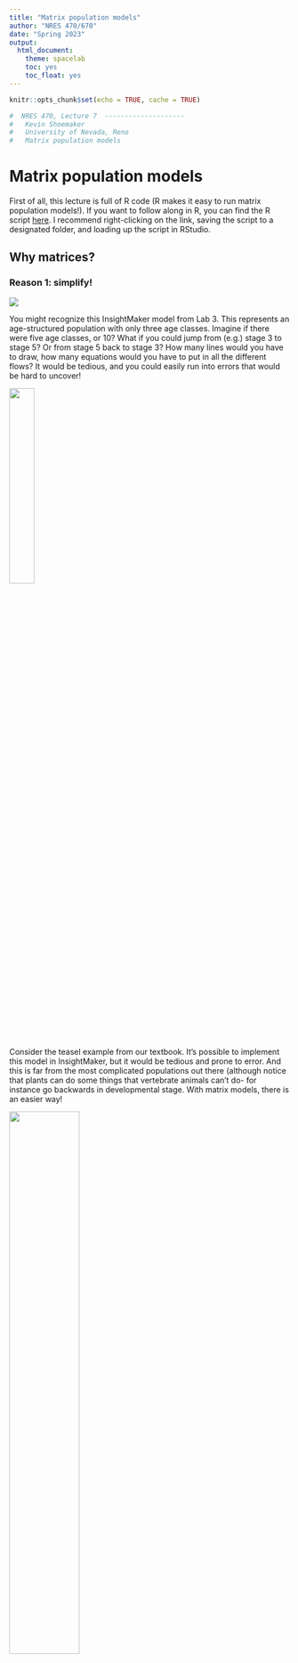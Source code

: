 ```yaml
---
title: "Matrix population models"
author: "NRES 470/670"
date: "Spring 2023"
output: 
  html_document: 
    theme: spacelab
    toc: yes
    toc_float: yes
---
```


```r
knitr::opts_chunk$set(echo = TRUE, cache = TRUE)
```


```r

#  NRES 470, Lecture 7  --------------------          
#   Kevin Shoemaker                                   
#   University of Nevada, Reno                        
#   Matrix population models                   

```


# Matrix population models

First of all, this lecture is full of R code (R makes it easy to run matrix population models!). If you want to follow along in R, you can find the R script [here](LECTURE7.R). I recommend right-clicking on the link, saving the script to a designated folder, and loading up the script in RStudio.     

## Why matrices? 

### Reason 1: simplify!

![](IM7.jpg)

You might recognize this InsightMaker model from Lab 3. This represents an age-structured population with only three age classes. Imagine if there were five age classes, or 10? What if you could jump from (e.g.) stage 3 to stage 5? Or from stage 5 back to stage 3? How many lines would you have to draw, how many equations would you have to put in all the different flows? It would be tedious, and you could easily run into errors that would be hard to uncover! 

![](teasel1.jpg){width=30%}

Consider the teasel example from our textbook. It's possible to implement this model in InsightMaker, but it would be tedious and prone to error. And this is far from the most complicated populations out there (although notice that plants can do some things that vertebrate animals can't do- for instance go backwards in developmental stage. With matrix models, there is an easier way!

![](gotelli3_6.jpg){width=50%}

The population vital rates for pretty much any age-structured or stage-structured population can be represented as a **transition matrix** (or, projection matrix), which summarizes all the information about survival, birth rates, and transitions between stages! (and the fact that a life history like teasel can be represented by a transition matrix illustrates the generality of this concept!)

For example, the teasel vital rates can be summarized in [this matrix](teaselmatrix1.csv):

```r

# Teasel example -------------------------------
# Teasel example from Gotelli: summarizing a complex life history!

teasel <- read.csv("teaselmatrix1.csv", header=T)      # read in the teasel transition matrix from Gotelli
teasel <- teasel[,-1]                                  # remove the row names
teasel_matrix <- as.matrix(teasel)                     # convert to a matrix (from a data frame)
colnames(teasel_matrix) <- names(teasel)               # assign row and column names
rownames(teasel_matrix) <- names(teasel)
teasel_matrix                                          # print the matrix

```

#### Stage-structure vs age-structure

In the previous lecture, we talked about 'age-structured populations'. What we meant by that is that the population vital rates (e.g., $b$ and $d$) varied by age. 

Sometimes, it's convenient to classify individuals within a certain age range as belonging to a particular life-history stage. For example, we might classify the life history of a grizzly bear like this:

Age 0-1: newborn     
Age 1-2: yearling     
Age 2-5: subadult     
Age 6+: adult     

This can simplify our models considerably. For example, consider a species like a sea turtle, with up to 75 or 100 years of life. You could build a model in which you have 100 [Stocks], one for each year of life. 

--OR--

You could have 5 [Stocks] representing age ranges in which sea turtles tend to have consistent(ish) vital rates. For example, we might divide the sea turtle life history into the following stages:

Age 0-1: hatchling      
Age 1-5: young juvenile     
Age 5-10: older juvenile      
Age 10-17: subadult      
Age 18+: adult      

By using stages, we have simplified our model from having 100 stocks (with even more associated flows/transitions) to a model with only 5 stocks- and we are still accurately representing how vital rates change with age (i.e., the model is still *biologically realistic*). 

Matrix population models can represent age-structured and stage-structured models with equal simplicity and elegance. 

The term 'Leslie Matrix' refers to an age-structured matrix population model. When a matrix is used to represent a stage-structured population, it is often called a 'Lefkovitch" Matrix. 

### Reason 2: modeling age-structured population dynamics!

In one of the questions in Lab 3, your were asked to use a life table to predict the number of births in a population one time step in the future. As you probably realized, this is not as straightforward as it sounds!

Life tables are great for summarizing survivorship schedules and other aspects of age-structured populations. But life tables are not designed to model age-structured abundance dynamics!

You know what *is* great for projecting age-structured abundance into the future? 

MATRICES of course!  

For example, let's project a teasel population 1 year into the future:

First of all, we need to begin with a teasel population **vector**...

```r

# Summarize initial age-structured abundance as a matrix with one column

Initial_teasel <- matrix(c(1000,1500,200,300,600,25),ncol=1)         # initial population size (population vector; matrix with 1 column!)
rownames(Initial_teasel) <- rownames(teasel_matrix)                  # add row and column names
colnames(Initial_teasel) <- "Abundance"
Initial_teasel

```

Then all we need to do is 'matrix-multiply' this **vector** of abundances by the **transition matrix** from above! Each time we do this multiplication step, we advance one year! It's that easy!

NOTE: matrix multiplication (percent-asterisk-percent in R) is not the same as standard multiplication (asterisk in R). We will go over this in the intro to lab 4 a bit later.  
Here's how we can do this in R!

```r

# Project the population at time 1

Year1 <- teasel_matrix %*% Initial_teasel   # note: the '%*%' denotes 'matrix multiplication' in R. We'll go through this more later.     
Year1
  
```

How easy is that?!

To compute teasel abundance in year 2 of our simulation, we can simply repeat:

```r

# Project the population at time 2

thisYear <- Year1
nextYear <- teasel_matrix %*% thisYear
nextYear  # now we get the (age structured) population size at time 2!     

```

We could use this strategy to simulate abundance for ten years (or 20, or 30, or 10000)...

Notice the use of a **for loop** here!

```r

# Use a FOR loop to project the population dynamics for the next 10 years!

nYears <- 10
tenYears <- matrix(0,nrow=6,ncol=nYears+1)          # initialize storage array for recording age structured abundances for the next 10 years. 
rownames(tenYears) <- rownames(Initial_teasel)      # assign row and column names
colnames(tenYears) <- seq(0,10)
tenYears[,1] <- Initial_teasel                      # initialize the simulated abundances

# run the for loop!

for(t in 2:(nYears+1)){    # here we use 't' as our looping variable, but we could choose any name we want
  tenYears[,t] <-  teasel_matrix %*% tenYears[,t-1]     # perform matrix multiplication for each year of the simulation!
}

tenYears

```

Finally, we can plot out the abundance of each stage over 10 years!

```r

# Plot the projected population trajectory over the next 10 years 

plot(1,1,pch="",ylim=c(0,60000000),xlim=c(0,11),xlab="Years",ylab="Abundance",xaxt="n")    # make empty plot
cols <- rainbow(6)        # set colors for each stage
for(s in 1:6){
  points(tenYears[s,],col=cols[s],type="l",lwd=2)       # plot out each stage
}
axis(1,at=seq(1,11),labels = seq(0,10))      # add x axis labels
legend("topleft",col=cols,lwd=rep(2,6),legend=rownames(tenYears))      # add legend

```

So projection is easy with matrices! What more reason do we need to convince ourselves of why matrix population models are worth knowing? Well, how about this...

### Reason 3: Matrix algebra 'tricks'!

There is a clear similarity between the finite population growth equation:

$N_{t+1}=\lambda \cdot N_t$,

where $N$ is abundance (as always), $t$ is time, often in years but could be any time units, and $\lambda$ is the multiplicative growth rate over the time period $t \rightarrow t+1$

... and the matrix population growth equation:

$\mathbf{N}_{t+1} = \mathbf{A} \cdot \mathbf{N}_{t}$,

where $\mathbf{N}$ is a **vector** of abundances (abundance for all stages), and $\mathbf{A}$ is the **transition matrix**, which we have seen before.

**Q:** Can you see the similarity between these two equations? 

Both equations describe simple exponential growth or decline!

**Q:** Can you see the difference between these two equations?

Note that $N$ in the first equation is a **scalar** -- that is, it is just a 'naked' number. 

WHEREAS,

$\mathbf{N}$ in the second equation represents an age-structured **vector**: a set of abundances structured by age or stage class.

Similarly, the finite population growth rate, $\lambda$ is a scalar,

WHEREAS,

$\mathbf{A}$ is a **matrix** (the transition matrix)   

#### What about those tricks??

Okay one of the tricks is this:

In one step, you can compute $\lambda$ from $\mathbf{A}$!!     

All you need to do is obtain the _dominant **eigenvalue** of $\mathbf{A}$_! This number is the finite rate of growth, $\lambda$, for an age or stage-structured population.

Recall that when a population is at stable age distribution, it grows in a discrete exponential growth pattern- this rate of exponential growth can be described by a single parameter -- Lambda!  

Let's do this in R!

What is the growth rate $\lambda$ for the teasel population. If you recall, it looked like it was growing, so it should be above 1...

```r

# Matrix "tricks" for population ecology ---------------------------

# Use the transition matrix to compute Lambda, or the finite rate of population growth!

library(popbio)      # load the 'popbio' package in R!
Lambda <- lambda(teasel_matrix) 
Lambda

#   as.numeric(round(eigen(teasel_matrix)$values[1],2))  # this is an alternative method- if you don't want to use the 'popbio' package

```

You don't have to understand the math here- but I do want you to understand how simple that was- just one line of code and we computed the annual rate of growth from the teasel transition matrix!

Here's another trick:

In one step, you can compute **stable age distribution (S.A.D)** from $\mathbf{A}$!!     
All you need to do is obtain the _right-hand eigenvector of $\mathbf{A}$_! This vector represents the _relative abundances in each age class at the stable age distribution_. 

Let's do this in R!

What is the stable age distribution for the teasel population. If you recall, the first seed stage looked like it dominated in the figure above.

```r

# Compute stable age distribution from the transition matrix!

library(popbio)    # ... and it's even easier if we use the 'popbio' package...
SAD <- stable.stage(teasel_matrix)  
SAD      # stable age distribution as a percentage of the total population


# #abs(as.numeric(round(eigen(teasel_matrix)$vectors[,1],3)))  # alternative- doesn't use 'popbio'
# SAD/sum(SAD)

```

**Q:** Does a stage-structured population grow at the rate of $\lambda$ per time step if it is NOT at stable age distribution? [PointSolutions]   

To answer this question, you may find it helps to load an stage-structured model in InsightMaker like [this one](https://insightmaker.com/insight/6vZsNuzGIbisYsFVCSLWZK/Stage-structured-population). 

## Mechanics of matrix population models

Let's take a look at a basic stage-structured population -- specifically [this one](https://insightmaker.com/insight/6vZsNuzGIbisYsFVCSLWZK/Stage-structured-population) - we used this model for running the 'supplementation' example in the 'age structured populations' lecture. In InsightMaker it looks something like this:

![](IM9.jpg)
Let's convert the vital rates to a three-stage **projection matrix**. Projection matrices are **square matrices** where the number of rows and columns are equal to the number of life stages. In this case, that means three! Let's make a blank matrix for now:

```r

# Demo -------------------------
# In class demo: convert an insightmaker model to a matrix projection model

# First, we specify a blank transition matrix

TMat <- matrix(0,nrow=3,ncol=3)                    # create a blank matrix with 3 rows and 3 columns
stagenames <- c("Juveniles","Subadults","Adults")  # name the rows and columns
rownames(TMat) <- stagenames
colnames(TMat) <- stagenames
TMat                                               # now we have an all-zero transition matrix.

```

You can read the **elements** of a transition matrix as follows:

"The per-capita rate of transition from _(col name)_ this year to _(row name)_ next year is _(value of element)_" 

NOTE: the top row in the transition matrix represents **fecundities (f)**. These elements are best interpreted as follows:

"The per-capita production of newborns next year by _(col name)_ this year is _(value of element)_". These matrix elements account for both survival (surviving to the next year) and birth rate (birth rate one year from now). In life table terms:

$f_t = g(t) * b(t+1)$

Now we can start filling in this matrix. Let's begin with the top left **element** of the matrix (a **fecundity** term, since it's part of the top row). This represents the per-capita production of Juveniles (col) next year by Juveniles (row) this year. What is the value of this element? 

Let's update our transition matrix:

```r

# fill in the top left element of the matrix

TMat[1,1] <- 0
TMat

```

How about the second row, first column. This represents the per-capita transition from Juveniles (col) this year to Subadults (row) next year. That is, the transition rate from juvenile to subadult. The value from our model is 0.3. 

Let's update our transition matrix:

```r

# update the second row, first column

TMat[2,1] <- 0.3
TMat

```

If we keep going, we get the following matrix. See if you can understand what this matrix is saying about the transitions from and two the three life stages. 

```r

# and keep filling it in...

TMat[,1] <- c(0,0.3,0)          # fill in the entire first column of the transition matrix
TMat[,2] <- c(0.1*4,0.4,0.1)        # fill in the entire second column of the transition matrix
TMat[,3] <- c(0.85*4,0,0.85)         # fill in the entire third column of the transition matrix
TMat

```

Now we can run a 40-year projection and compare it with the InsightMaker model. It should look the same!!

First we must specify the initial abundances in each stage:

```r

# specify initial abundance vector

InitAbund <- c(40,0,0)
names(InitAbund) <- colnames(TMat)
InitAbund

```

So we are starting with only Juveniles...

```r

# Run the model for 50 years (using for loop)

nYears <- 50
allYears <- matrix(0,nrow=nrow(TMat),ncol=nYears+1)
rownames(allYears) <- rownames(TMat)
colnames(allYears) <- seq(0,nYears)
allYears[,1] <- InitAbund 

for(t in 2:(nYears+1)){
  allYears[,t] <-  TMat %*% allYears[,t-1]
}

allYears

```


Now let's plot it out!

```r

# and plot out the results!

plot(1,1,pch="",ylim=c(0,50),xlim=c(0,nYears+1),xlab="Years",ylab="Abundance",xaxt="n")
cols <- rainbow(3)
for(s in 1:3){
  points(allYears[s,],col=cols[s],type="l",lwd=2)
}
axis(1,at=seq(1,nYears+1),labels = seq(0,nYears))
legend("topleft",col=cols,lwd=rep(2,3),legend=rownames(allYears),bty="n")

```

Does this look the same as the InsightMaker results?

## Limitations of matrix population models

Matrix population models are great, but they have some limitations too. 

### What about density-dependence?

In some ways, while introducing a new level of realism in our models -- age-structure -- we have been ignoring another type of realism that we introduced in earlier lectures- **density-dependence** (both positive and negative)!

Which vital rates are density-dependent? All? Some? It depends? Are the data available?

How do you incorporate density-dependence into a matrix population model?  

How do you incorporate predator-prey dynamics into a matrix population model? [cue brain explosion]     
ANSWER: use computer programming (e.g., InsightMaker!) 

### Overview of matrix multiplication

(we will do this on the whiteboard during lab!)

### In-class exercise: loggerhead conservation!

First, please review the introduction to loggerhead sea turtles [here](PVA3_421.html). 

Next, download the Excel document for this example [here](Loggerhead2022.xlsx). We will work through the Excel example in class. 

Using your Excel spreadsheet, investigate four management scenarios for the loggerhead turtle population:

1. Improve fecundity (labeled "Sub Fecundity" and "Adult Fecundity" in the IM model) via *nest-site protection*!
    - Double fecundity (improve to 2X the current value)      
2. Improve hatchling survival (labeled "hatchling growth" in the IM model) via *nest monitoring*
    - Improve _to_ 100%    
3. Improve large juvenile survival (labeled "Lg Juv Surv" in the IM model) using *Turtle Excluder Devices (TEDs)*     
    - Add 0.25 to the existing large juvenile survival      
4. Improve adult/subadult survival (labeled "Sub Surv" and "Adult Surv" in IM) by *restricting longline fisheries*.     
    - Increase by 10% (add 0.1 to the existing subadult and adult survival)          
    
    
![turtle excluder device](ted1.jpg)    

**Poinsolutions**: Which of the four management recommendations would have the greatest positive effect on this population?

### translate life history description into matrix population model

If we have time, we may review the final question from Lab 4:

Translate the following paragraph into a matrix population model. Remember a matrix population model has two components- an **initial abundance vector** and a **transition matrix**.  


![](redtail1.jpg)

> We assumed that the red-tailed hawk life history could be described in terms of three major life stages: hatchling (first year of life), juvenile (largely individuals in their second year of life), and adult (generally the third year of life and beyond). We assumed that adult females experienced an average of 15% mortality each year. Juvenile female mortality was set at 30% per year. Approximately 10% of juvenile females remain in the juvenile phase each year, and all other survivors transition to the adult stage. Finally, hatchlings had a 21% chance of surviving and transitioning to become juveniles. Adults are the primary reproductive stage, and produce an average of 6 new hatchlings each year, half of which are female. Juveniles that fail to transition to the Adult stage tend to produce only 1.8 new hatchlings each year on average, half of which are female. We ran a female-only matrix population model, and we initialized the population with 800 hatchlings, 150 juveniles, and 50 adults.   

```r

mymat = matrix(c(0,    0.1*0.5*1.8+0.7*6*0.5,        6*0.5*0.85, 
                 0.21,  0.1,                 0,
                 0,    0.7,                 0.85),   nrow=3,byrow = T)
popbio::lambda(mymat)
mymat

```


For more on matrix population models, the bible of this subject is [this book by Hal Caswell](https://www.amazon.com/gp/huc/view.html?ie=UTF8&newItems=C1DH1414B1C6AK%2C1).

And finally, check this out- this is a database of thousands of stage matrices for plants and animals around the world:

[COMADRE and COMPADRE databases](https://compadre-db.org/Data)


[--go to next lecture--](LECTURE8.html)

























